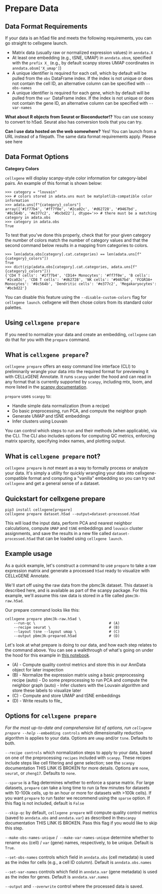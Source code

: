 # Prepare Data

## Data Format Requirements

If your data is an h5ad file and meets the following requirements, you can go straight to cellxgene launch.

- Matrix data (usually raw or normalized expression values) in `anndata.X`
- At least one embedding (e.g., tSNE, UMAP) in `anndata.obsm`, specified with the `prefix X_` (e.g., by default scanpy stores UMAP coordinates in `anndata.obsm['X_umap']`)
- A unique identifier is required for each cell, which by default will be pulled from the `obs` DataFrame index. If the index is not unique or does not contain the cell ID, an alternative column can be specified with `--obs-names`
- A unique identifier is required for each gene, which by default will be pulled from the `var `DataFrame index. If the index is not unique or does not contain the gene ID, an alternative column can be specified with `--var-names`

**What about R objects from Seurat or Bioconductor!?**
You can use sceasy to convert to h5ad. Seurat also has conversion tools that you can try.

**Can I use data hosted on the web somewhere?**
Yes! You can launch from a URL instead of a filepath. The same data format requirements apply. Please see here

## Data Format Options

**Category Colors**

`cellxgene` will display scanpy-style color information for category-label pairs. An example of this format is shown below:

```
>>> category = "louvain"
>>> # colors stored in adata.uns must be matplotlib-compatible color information
>>> adata.uns[f"{category}_colors"]
array(['#1f77b4', '#ff7f0e', '#2ca02c', '#d62728', '#9467bd', '#8c564b', '#e377c2', '#bcbd22'], dtype='>> # there must be a matching category in adata.obs
>>> category in adata.obs
True
```

To test that you've done this properly, check that for your given category the number of colors match the number of category values and that the second command below results in a mapping from categories to colors.

```
>>> len(adata.obs[category].cat.categories) == len(adata.uns[f"{category}_colors"])
True
>>> dict(zip(adata.obs[category].cat.categories, adata.uns[f"{category}_colors"]))
{'CD4 T cells': '#1f77b4', 'CD14+ Monocytes': '#ff7f0e', 'B cells': '#2ca02c', 'CD8 T cells': '#d62728', 'NK cells': '#9467bd', 'FCGR3A+ Monocytes': '#8c564b', 'Dendritic cells': '#e377c2', 'Megakaryocytes': '#bcbd22'}
```

You can disable this feature using the `--disable-custom-colors` flag for `cellxgene launch`. cellxgene will then chose colors from its standard color palettes.

## Using `cellxgene prepare`

If you need to normalize your data and create an embedding, `cellxgene` can do that for you with the `prepare` command.

## What is `cellxgene prepare`?

`cellxgene prepare` offers an easy command line interface (CLI) to preliminarily wrangle your data into the required format for previewing it with CELLxGENE Annotate. It runs `scanpy` under the hood and can read in any format that is currently supported by `scanpy`, including mtx, loom, and more listed in the [scanpy documentation](https://scanpy.readthedocs.io/en/stable/generated/scanpy.read.html).

`prepare` uses `scanpy` to:

- Handle simple data normalization (from a recipe)
- Do basic preprocessing, run PCA, and compute the neighbor graph
- Generate UMAP and tSNE embeddings
- Infer clusters using Louvain

You can control which steps to run and their methods (when applicable), via the CLI. The CLI also includes options for computing QC metrics, enforcing matrix sparcity, specifying index names, and plotting output.

## What is `cellxgene prepare` not?

`cellxgene prepare` is _not_ meant as a way to formally process or analyze your data. It's simply a utility for quickly wrangling your data into cellxgene-compatible format and computing a "vanilla" embedding so you can try out `cellxgene` and get a general sense of a dataset.

## Quickstart for cellxgene prepare

```
pip3 install cellxgene[prepare]
cellxgene prepare dataset.h5ad --output=dataset-processed.h5ad
```

This will load the input data, perform PCA and nearest neighbor calculations, compute `UMAP` and `tSNE` embeddings and `louvain` cluster assignments, and save the results in a new file called `dataset-processed.h5ad` that can be loaded using `cellxgene launch`.

## Example usage

As a quick example, let's construct a command to use `prepare` to take a raw expression matrix and generate a processed `h5ad` ready to visualize with CELLxGENE Annotate.

We'll start off using the raw data from the pbmc3k dataset. This dataset is described here, and is available as part of the scanpy package. For this example, we'll assume this raw data is stored in a file called `pbmc3k-raw.h5ad`.

Our prepare command looks like this:

```
cellxgene prepare pbmc3k-raw.h5ad \
    --run-qc \                                  # (A)
    --recipe seurat \                           # (B)
    --layout tsne --layout umap \               # (C)
    --output pbmc3k-prepared.h5ad               # (D)
```

Let's look at what prepare is doing to our data, and how each step relates to the command above. You can see a walkthrough of what's going on under the hood for this example in [this notebook](https://github.com/chanzuckerberg/cellxgene-vignettes/blob/master/dataset-processing/pbmc3k-prepare-example.ipynb).

- (A) - Compute quality control metrics and store this in our AnnData object for later inspection
- (B) - Normalize the expression matrix using a basic preprocessing recipe (auto) - Do some preprocessing to run PCA and compute the neighbor graph (auto) - Infer clusters with the Louvain algorithm and store these labels to visualize later
- (C) - Compute and store UMAP and tSNE embeddings
- (D) - Write results to file\_

## Options for `cellxgene prepare`

_For the most up-to-date and comprehensive list of options, run `cellxgene prepare --help`_
`--embedding controls` which dimensionality reduction algorithm is applies to your data. Options are `umap` and/or `tsne`. Defaults to both.

`--recipe controls` which normalization steps to apply to your data, based on one of the preprocessing `recipes` included with `scanpy`. These recipes include steps like cell filtering and gene selection; see the `scanpy` documentation THIS LINK IS BROKEN for more details. Options are `none`, `seurat`, or `zheng17`. Defaults to `none`.

`--sparse` is a flag determines whether to enforce a sparse matrix. For large datasets, `prepare` can take a long time to run (a few minutes for datasets with 10-100k cells, up to an hour or more for datasets with >100k cells). If you want `prepare` to run faster we recommend using the `sparse` option. If this flag is not included, default is `False`

`--skip-qc` by default, `cellxgene prepare` will compute quality control metrics (saved to `anndata.obs` and `anndata.var`) as described in the`scanpy` documentation THIS LINK IS BROKEN. Pass this flag if you would like to skip this step.

`--make-obs-names-unique` /` --make-var-names-unique` determine whether to rename `obs` (cell) / `var` (gene) names, respectively, to be unique. Default is `True`.

`--set-obs-names` controls which field in `anndata.obs` (cell metadata) is used as the index for cells (e.g., a cell ID column). Default is `anndata.obs.names`

`--set-var-names` controls which field in `anndata.var` (gene metadata) is used as the index for genes. Default is `anndata.var.names`

`--output` and `--overwrite` control where the processed data is saved.
